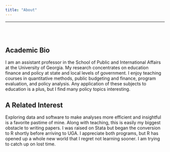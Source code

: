 ```yaml
---
title: "About"
---
```

***
<br><br>

## Academic Bio

I am an assistant professor in the School of Public and International Affairs at the University of Georgia. My research concentrates on education finance and policy at state and local levels of government. I enjoy teaching courses in quantitative methods, public budgeting and finance, program evaluation, and policy analysis. Any application of these subjects to education is a plus, but I find many policy topics interesting.

## A Related Interest

Exploring data and software to make analyses more efficient and insightful is a favorite pastime of mine. Along with teaching, this is easily my biggest obstacle to writing papers. I was raised on Stata but began the conversion to R shortly before arriving to UGA. I appreciate both programs, but R has opened up a whole new world that I regret not learning sooner. I am trying to catch up on lost time.


